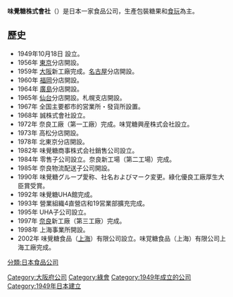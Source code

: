 {{unreferenced|time=2019-04-12T04:04:28+00:00}}
{{Infobox Company 
| company_name = 味覺糖株式會社
|company_name_en = Mikakuto Co.,Ltd
| company_logo = 
| company_type = 私人企業
| foundation = 1949年於[[大阪市|大阪市]]|
| location = {{JAP}}大阪府大阪市中央区神崎町4番12号
| key_people = 代表取締役社長 山田泰正
| area_served =
| industry = [[食品業|食品業]]
| products = 糖果和[[食玩|食玩]]
| revenue = {{profit}}250億日幣(2011) 
| net_income = 
| num_employees = 400人(2009)
| parent = 
| subsid =
| homepage = http://www.uha-mikakuto.co.jp
| footnotes =
}}
'''味覺糖株式會社'''（{{lang-ja|味覚糖株式会社}}）是日本一家食品公司，生產包裝糖果和[[食玩|食玩]]為主。
== 歷史 ==
* 1949年10月18日 設立。
* 1956年 [[東京|東京]]分店開設。
* 1959年 [[大阪市|大阪]]新工廠完成。[[名古屋|名古屋]]分店開設。
* 1960年 [[福岡|福岡]]分店開設。
* 1964年 [[廣島|廣島]]分店開設。
* 1965年 [[仙台|仙台]]分店開設。札幌支店開設。
* 1967年 全国主要都市的営業所・發貨所設置。
* 1968年 誠株式會社設立。
* 1972年 奈良工廠（第一工廠）完成。味覚糖興産株式会社設立。
* 1973年 高松分店開設。
* 1978年 北東京分店開設。
* 1982年 味覺糖商事株式会社銷售公司設立。
* 1984年 零售子公司設立。奈良新工場（第二工場）完成。
* 1985年 奈良物流配送子公司開設。
* 1990年 味覺糖グループ愛称、社名およびマーク変更。綠化優良工廠厚生大臣賞受賞。
* 1992年 味覺糖UHA館完成。
* 1993年 營業組織4直營店和19営業部擴充完成。
* 1995年 UHA子公司設立。
* 1997年 [[奈良县|奈良]]新工廠（第三工廠）完成。
* 1998年 上海事業所開設。
* 2002年 味覺糖食品（[[上海市|上海]]）有限公司設立。味覚糖食品（上海）有限公司上海工廠完成。

{{Authority control}}
[[分類:日本食品公司|分類:日本食品公司]]
[[Category:大阪府公司|Category:大阪府公司]]
[[Category:綠會|Category:綠會]]
[[Category:1949年成立的公司|Category:1949年成立的公司]]
[[Category:1949年日本建立|Category:1949年日本建立]]